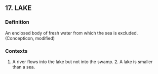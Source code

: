 ## 17. LAKE
### Definition
An enclosed body of fresh water from which the sea is excluded. (Concepticon, modified)

### Contexts
1. A river flows into the lake but not into the swamp. 2. A lake is smaller than a sea.

